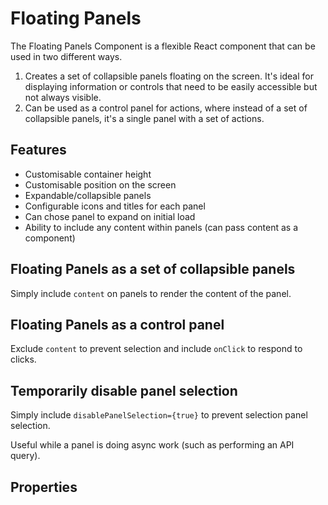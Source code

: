 
<Meta of={stories} />

# Floating Panels

The Floating Panels Component is a flexible React component that can be used in two different ways.

1. Creates a set of collapsible panels floating on the screen. It's ideal for displaying information or controls that need to be easily accessible but not always visible.
2. Can be used as a control panel for actions, where instead of a set of collapsible panels, it's a single panel with a set of actions.

## Features

- Customisable container height
- Customisable position on the screen
- Expandable/collapsible panels
- Configurable icons and titles for each panel
- Can chose panel to expand on initial load
- Ability to include any content within panels (can pass content as a component)

## Floating Panels as a set of collapsible panels

Simply include `content` on panels to render the content of the panel.

<Canvas of={stories.defaultFloatingPanels} />

## Floating Panels as a control panel

Exclude `content` to prevent selection and include `onClick` to respond to clicks.

<Canvas of={stories.floatingControlPanel} />

## Temporarily disable panel selection

Simply include `disablePanelSelection={true}` to prevent selection panel selection.

Useful while a panel is doing async work (such as performing an API query).

<Canvas of={stories.unselectableFloatingPanels} />

## Properties

<Controls component={FloatingPanels} />
